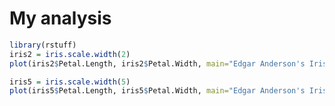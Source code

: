 <!--
%\VignetteEngine{knitr}
%\VignetteIndexEntry{ISMB Twitter Analysis}
%\VignetteDepends{ggplot2, rstuff}
-->

# My analysis

```r
library(rstuff)
iris2 = iris.scale.width(2)
plot(iris2$Petal.Length, iris2$Petal.Width, main="Edgar Anderson's Iris Data (double width)")
```

```r
iris5 = iris.scale.width(5)
plot(iris5$Petal.Length, iris5$Petal.Width, main="Edgar Anderson's Iris Data (double width)")
```
